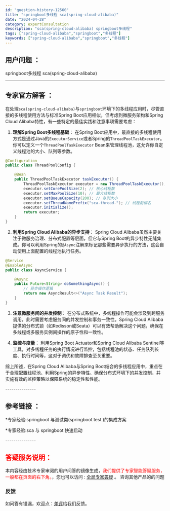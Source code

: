 ```yaml
---
id: "question-history-12560"
title: "springboot多线程 sca(spring-cloud-alibaba)"
date: "2024-04-28"
category: expertConsultation
description: "sca(spring-cloud-alibaba) springboot多线程"
tags: ["spring-cloud-alibaba","springboot","多线程"]
keywords: ["spring-cloud-alibaba","springboot","多线程"]
---
```


## 用户问题 ： 
 springboot多线程 sca(spring-cloud-alibaba) 

---------------
## 专家官方解答 ：

在处理`sca(spring-cloud-alibaba)`与`springboot`环境下的多线程应用时，尽管直接的多线程使用方法与标准Spring Boot应用相似，但考虑到微服务架构和Spring Cloud Alibaba特性，有一些特定的最佳实践和注意事项需要考虑：

1. **理解Spring Boot多线程基础**：
   在Spring Boot应用中，最直接的多线程使用方式是通过Java的`ExecutorService`或者Spring的`ThreadPoolTaskExecutor`。你可以定义一个`ThreadPoolTaskExecutor` Bean来管理线程池，这允许你自定义线程池的大小、队列等参数。

```java
@Configuration
public class ThreadPoolConfig {

    @Bean
    public ThreadPoolTaskExecutor taskExecutor() {
        ThreadPoolTaskExecutor executor = new ThreadPoolTaskExecutor();
        executor.setCorePoolSize(2); // 核心线程数
        executor.setMaxPoolSize(10); // 最大线程数
        executor.setQueueCapacity(200); // 队列大小
        executor.setThreadNamePrefix("sca-thread-"); // 线程前缀名
        executor.initialize();
        return executor;
    }
}
```

2. **利用Spring Cloud Alibaba的异步支持**：
   Spring Cloud Alibaba虽然主要关注于微服务治理、分布式配置等层面，但它与Spring Boot的异步特性无缝集成。你可以利用Spring的`@Async`注解来标记那些需要异步执行的方法，这会自动使用上面配置的线程池执行任务。

```java
@Service
@EnableAsync
public class AsyncService {

    @Async
    public Future<String> doSomethingAsync() {
        // 异步操作逻辑
        return new AsyncResult<>("Async Task Result");
    }
}
```

3. **注意微服务间的并发控制**：
   在分布式系统中，多线程操作可能会涉及到跨服务调用，此时需要考虑服务间的并发控制和事务一致性。Spring Cloud Alibaba提供的分布式锁（如Redisson或Seata）可以有效帮助解决这个问题，确保在多线程或多服务实例间操作的原子性和一致性。

4. **监控与度量**：
   利用Spring Boot Actuator和Spring Cloud Alibaba Sentinel等工具，对多线程任务的执行情况进行监控，包括线程池的状态、任务队列长度、执行时间等，这对于调优和故障排查至关重要。

综上所述，在Spring Cloud Alibaba与Spring Boot结合的多线程应用中，重点在于合理配置线程池、利用Spring的异步特性、确保分布式环境下的并发控制，并实施有效的监控策略以保障系统的稳定性和性能。


<font color="#949494">---------------</font> 


## 参考链接 ：

*专家经验:springboot 与测试类(springboot test )的集成方案 
 
 *专家经验:sca 与 springboot 快速启动 


 <font color="#949494">---------------</font> 
 


## <font color="#FF0000">答疑服务说明：</font> 

本内容经由技术专家审阅的用户问答的镜像生成，<font color="#FF0000">我们提供了专家智能答疑服务，一般都在页面的右下角。</font>，您也可以访问 : [全局专家答疑](https://opensource.alibaba.com/chatBot) 。 咨询其他产品的的问题

### 反馈
如问答有错漏，欢迎点：[差评](https://ai.nacos.io/user/feedbackByEnhancerGradePOJOID?enhancerGradePOJOId=12653)给我们反馈。
